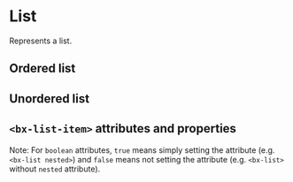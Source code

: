 
# List

Represents a list.

## Ordered list

<Preview withToolbar>
  <Story id="components-list--ordered" height="200px" />
</Preview>

## Unordered list

<Preview withToolbar>
  <Story id="components-list--unordered" height="200px" />
</Preview>

## `<bx-list-item>` attributes and properties

Note: For `boolean` attributes, `true` means simply setting the attribute (e.g. `<bx-list nested>`) and `false` means not setting the attribute (e.g. `<bx-list>` without `nested` attribute).

<Props of="bx-list-item" />
